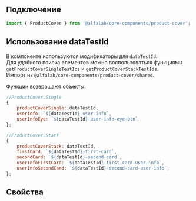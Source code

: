 
## Подключение

```jsx
import { ProductCover } from '@alfalab/core-components/product-cover';
```

## Использование dataTestId

В компоненте используются модификаторы для `dataTestId`.  
Для удобного поиска элементов можно воспользоваться функциями `getProductCoverSingleTestIds` и `getProductCoverStackTestIds`.  
Импорт из `@alfalab/core-components/product-cover/shared`.

Функции возвращают объекты:

```jsx
//ProductCover.Single
{
    productCoverSingle: dataTestId,
    userInfo: `${dataTestId}-user-info`,
    userInfoEye: `${dataTestId}-user-info-eye-btn`,
};

//ProductCover.Stack
{
    productCoverStack: dataTestId,
    firstCard: `${dataTestId}-first-card`,
    secondCard: `${dataTestId}-second-card`,
    userInfoFirstCard: `${dataTestId}-first-card-user-info`,
    userInfoSecondCard: `${dataTestId}-second-card-user-info`,
};
```

## Свойства

<ArgsTabs components={ProductCover} />
